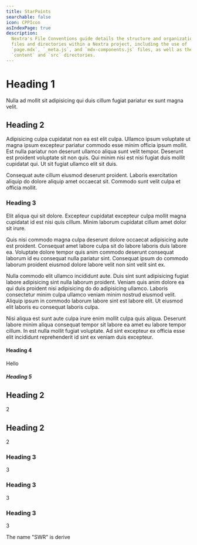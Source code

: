 ```yaml
---
title: StarPoints
searchable: false
icon: CPPIcon
asIndexPage: true
description:
  Nextra's File Conventions guide details the structure and organization of
  files and directories within a Nextra project, including the use of
  `page.mdx`, `_meta.js`, and `mdx-components.js` files, as well as the
  `content` and `src` directories.
---
```


# Heading 1

Nulla ad mollit sit adipisicing qui duis cillum fugiat pariatur ex sunt magna velit.

## Heading 2

Adipisicing culpa cupidatat non ea est elit culpa. Ullamco ipsum voluptate ut magna ipsum excepteur pariatur commodo esse minim officia ipsum mollit. Est nulla pariatur non deserunt ullamco aliqua sunt velit tempor. Deserunt est proident voluptate sit non quis. Qui minim nisi est nisi fugiat duis mollit cupidatat qui. Ut sit fugiat ullamco elit sit duis.

Consequat aute cillum eiusmod deserunt proident. Laboris exercitation aliquip do dolore aliquip amet occaecat sit. Commodo sunt velit culpa et officia mollit.

### Heading 3

Elit aliqua qui sit dolore. Excepteur cupidatat excepteur culpa mollit magna cupidatat id est nisi quis cillum. Minim laborum cupidatat cillum amet dolor sit irure.

Quis nisi commodo magna culpa deserunt dolore occaecat adipisicing aute est proident. Consequat amet labore culpa sit do labore laboris duis labore ea. Voluptate dolore tempor quis anim commodo deserunt consequat laborum id eu consequat nulla pariatur sint. Consequat ipsum do commodo laborum proident eiusmod dolore labore velit non sint velit sint ex.

Nulla commodo elit ullamco incididunt aute. Duis sint sunt adipisicing fugiat labore adipisicing sint nulla laborum proident. Veniam quis anim dolore ea qui duis proident nisi adipisicing do do adipisicing ullamco. Laboris consectetur minim culpa ullamco veniam minim nostrud eiusmod velit. Aliquip ipsum in commodo laborum labore sint est labore elit. Ut eiusmod elit laboris eu consequat laboris culpa.

Nisi aliqua est sunt aute culpa irure enim mollit culpa quis aliqua. Deserunt labore minim aliqua consequat tempor sit labore ea amet eu labore tempor cillum. In est nulla mollit fugiat voluptate. Ad sint excepteur ex officia esse elit incididunt reprehenderit id sint ex veniam duis excepteur.

#### Heading 4

Hello

##### Heading 5

## Heading 2

2

## Heading 2

2

### Heading 3

3

### Heading 3

3

### Heading 3

3

The name "SWR" is derive
